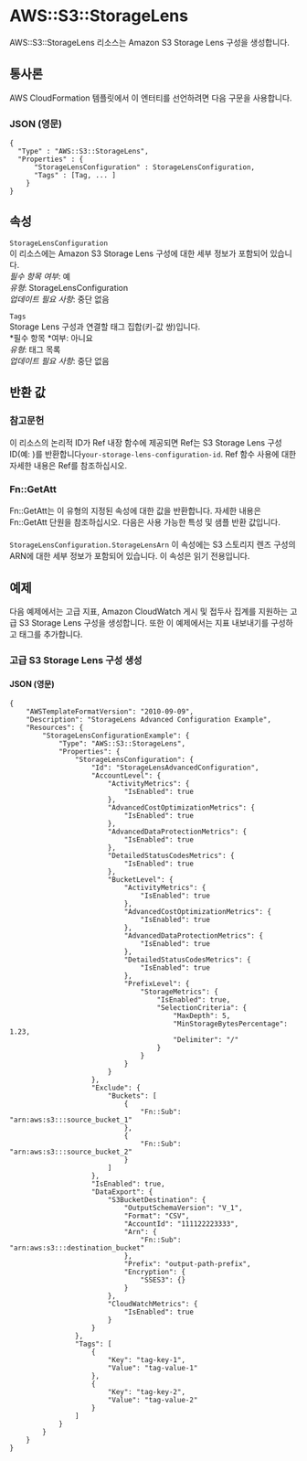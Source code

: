 # AWS::S3::StorageLens

AWS::S3::StorageLens 리소스는 Amazon S3 Storage Lens 구성을 생성합니다.

## 통사론

AWS CloudFormation 템플릿에서 이 엔터티를 선언하려면 다음 구문을 사용합니다.

### JSON (영문)

```
{
  "Type" : "AWS::S3::StorageLens",
  "Properties" : {
      "StorageLensConfiguration" : StorageLensConfiguration,
      "Tags" : [Tag, ... ]
    }
}
```

## 속성

`StorageLensConfiguration`  
이 리소스에는 Amazon S3 Storage Lens 구성에 대한 세부 정보가 포함되어 있습니다.  
_필수 항목 여부_: 예  
_유형_: StorageLensConfiguration  
_업데이트 필요 사항_: 중단 없음

`Tags`  
Storage Lens 구성과 연결할 태그 집합(키-값 쌍)입니다.  
*필수 항목 *여부: 아니요  
_유형_: 태그 목록  
_업데이트 필요 사항_: 중단 없음

## 반환 값

### 참고문헌

이 리소스의 논리적 ID가 Ref 내장 함수에 제공되면 Ref는 S3 Storage Lens 구성 ID(예: )를 반환합니다`your-storage-lens-configuration-id`. Ref 함수 사용에 대한 자세한 내용은 Ref를 참조하십시오.

### Fn::GetAtt

Fn::GetAtt는 이 유형의 지정된 속성에 대한 값을 반환합니다. 자세한 내용은 Fn::GetAtt 단원을 참조하십시오. 다음은 사용 가능한 특성 및 샘플 반환 값입니다.

####

`StorageLensConfiguration.StorageLensArn` 이 속성에는 S3 스토리지 렌즈 구성의 ARN에 대한 세부 정보가 포함되어 있습니다. 이 속성은 읽기 전용입니다.

## 예제

다음 예제에서는 고급 지표, Amazon CloudWatch 게시 및 접두사 집계를 지원하는 고급 S3 Storage Lens 구성을 생성합니다. 또한 이 예제에서는 지표 내보내기를 구성하고 태그를 추가합니다.

### 고급 S3 Storage Lens 구성 생성

#### JSON (영문)

```
{
    "AWSTemplateFormatVersion": "2010-09-09",
    "Description": "StorageLens Advanced Configuration Example",
    "Resources": {
        "StorageLensConfigurationExample": {
            "Type": "AWS::S3::StorageLens",
            "Properties": {
                "StorageLensConfiguration": {
                    "Id": "StorageLensAdvancedConfiguration",
                    "AccountLevel": {
                        "ActivityMetrics": {
                            "IsEnabled": true
                        },
                        "AdvancedCostOptimizationMetrics": {
                            "IsEnabled": true
                        },
                        "AdvancedDataProtectionMetrics": {
                            "IsEnabled": true
                        },
                        "DetailedStatusCodesMetrics": {
                            "IsEnabled": true
                        },
                        "BucketLevel": {
                            "ActivityMetrics": {
                                "IsEnabled": true
                            },
                            "AdvancedCostOptimizationMetrics": {
                                "IsEnabled": true
                            },
                            "AdvancedDataProtectionMetrics": {
                                "IsEnabled": true
                            },
                            "DetailedStatusCodesMetrics": {
                                "IsEnabled": true
                            },
                            "PrefixLevel": {
                                "StorageMetrics": {
                                    "IsEnabled": true,
                                    "SelectionCriteria": {
                                        "MaxDepth": 5,
                                        "MinStorageBytesPercentage": 1.23,
                                        "Delimiter": "/"
                                    }
                                }
                            }
                        }
                    },
                    "Exclude": {
                        "Buckets": [
                            {
                                "Fn::Sub": "arn:aws:s3:::source_bucket_1"
                            },
                            {
                                "Fn::Sub": "arn:aws:s3:::source_bucket_2"
                            }
                        ]
                    },
                    "IsEnabled": true,
                    "DataExport": {
                        "S3BucketDestination": {
                            "OutputSchemaVersion": "V_1",
                            "Format": "CSV",
                            "AccountId": "111122223333",
                            "Arn": {
                                "Fn::Sub": "arn:aws:s3:::destination_bucket"
                            },
                            "Prefix": "output-path-prefix",
                            "Encryption": {
                                "SSES3": {}
                            }
                        },
                        "CloudWatchMetrics": {
                            "IsEnabled": true
                        }
                    }
                },
                "Tags": [
                    {
                        "Key": "tag-key-1",
                        "Value": "tag-value-1"
                    },
                    {
                        "Key": "tag-key-2",
                        "Value": "tag-value-2"
                    }
                ]
            }
        }
    }
}
```
